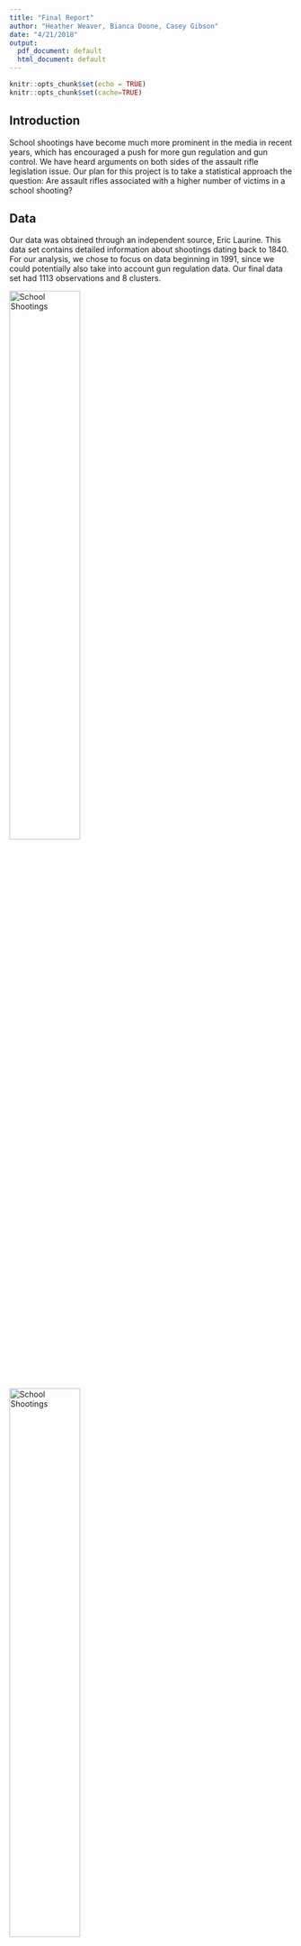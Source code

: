 ```yaml
---
title: "Final Report"
author: "Heather Weaver, Bianca Doone, Casey Gibson"
date: "4/21/2018"
output:
  pdf_document: default
  html_document: default
---
```


```r
knitr::opts_chunk$set(echo = TRUE)
knitr::opts_chunk$set(cache=TRUE)

```
## Introduction

School shootings have become much more prominent in the media in recent years, which has encouraged a push for more gun regulation and gun control. We have heard arguments on both sides of the assault rifle legislation issue. Our plan for this project is to take a statistical approach the question: Are assault rifles associated with a higher number of victims in a school shooting?

## Data
Our data was obtained through an independent source, Eric Laurine. This data set contains detailed information about shootings dating back to 1840. For our analysis, we chose to focus on data beginning in 1991, since we could potentially also take into account gun regulation data. Our final data set had 1113 observations and 8 clusters.

![School Shootings](/Users/gcgibson/BayesProject/shootingcountperyear.png){width=50%}
![School Shootings](/Users/gcgibson/BayesProject/Region_ID.png){width=50%}

```r
library(readr)
library(ggplot2)
library(rjags)
library(R2jags)
library(pander)

#setwd("/Users/gcgibson/BayesProject/")

shootingsafter <- read.csv("/Users/gcgibson/BayesProject/ShootingsAfter1991.csv")
moreshootings <- read.csv("/Users/gcgibson/BayesProject/Shootings2016.csv")


allshootings <- read.csv("/Users/gcgibson/BayesProject/AllShootings_clean_final.csv")

#gunRegulations <- read.csv("/Users/gcgibson/BayesProject/Gu")



v_i_a_s <- as.numeric(as.character(allshootings$Victim.s..Injured..at.school.))
v_i_a_s[is.na(v_i_a_s)] <- 0

v_i_d_s <- as.numeric(as.character(allshootings$Victim.s..Deceased..at.school.))
v_i_d_s[is.na(v_i_d_s)] <- 0

v_i_d_o <- as.numeric(allshootings$Victim.s..Deceased..off.campus.)
v_i_d_o[is.na(v_i_d_o)] <- 0

v_i_i_o <- as.numeric(allshootings$Victim.s..Injured..off.campus.)
v_i_i_o[is.na(v_i_i_o)] <- 0

ames.data <-  v_i_d_s +v_i_a_s


number_of_victims <-c()
s <- c()
for (i in 1:length(ames.data)){
  if (is.na(ames.data[i])){
    #print ("hello")
    number_of_victims <- c(number_of_victims,0)
  } else if (ames.data[i] == "None"){
    number_of_victims <- c(number_of_victims,0)
  } else{
    number_of_victims <- c(number_of_victims,ames.data[i])
  }
}

allshootings$number_of_victims <- number_of_victims

```
```r
#plot(1:length(number_of_victims),number_of_victims,ylab="Number #of Victims",xlab="Shooting ID ordered by time")
p <- ggplot(allshootings, aes(x=seq(1,1113),y = ames.data)) +  geom_point() + labs(title = "Number of Victims in each Shooting Incident from 1990-2016", y="Number of Victims", x="1990-2016") + scale_x_discrete(breaks = c(1,500,1100), labels=c("1990","2002","2016")) +theme(axis.text.x = element_text(angle = 90, hjust = 1))
print(p)

```

## Model Description
$$Pr(y_i = j ) = \begin{cases}
\pi_i   & j=0 \\
(1-\pi_i)g(y_i ) & j >0 
\end{cases}$$


$$g \sim Poisson(\lambda_i)$$

where 
$$\mbox{logit}(\pi_{i}) = \alpha_{0j[i]} + \alpha_{1j[i]}x_{1} +\alpha_{2j[i]}x_{2} + \alpha_{3j[i]}x_{3} + \alpha_{4}(r_i-\bar{r}) + \alpha_5(a_i - \bar{a})$$
$$\log (\lambda_{i}) = \beta_{0j[i]} + \beta_{1j[i]}x_{1} +\beta_{2j[i]}x_{2} + \beta_{3j[i]}x_{3} + \beta_{4}(r_i-\bar{r}) + \beta_5(a_i - \bar{a})$$



$$\begin{pmatrix}
\beta_{0j[i]} \\
\beta_{1j[i]} \\
\beta_{2j[i]} \\ 
\beta_{4j[i]}
\end{pmatrix} \sim N\begin{bmatrix} \begin{pmatrix}
\mu_{\beta} \\
\mu_{\beta} \\
\mu_{\beta}  \\
\mu_{\beta} 
\end{pmatrix} ,\Sigma
\end{bmatrix}
$$

$$\begin{pmatrix}
\alpha_{0j[i]} \\
\alpha_{1j[i]} \\
\alpha_{2j[i]} \\ 
\alpha_{4j[i]}
\end{pmatrix} \sim N\begin{bmatrix} \begin{pmatrix}
\mu_{\alpha} \\
\mu_{\alpha} \\
\mu_{\alpha}  \\
\mu_{\alpha} 
\end{pmatrix} ,\Gamma
\end{bmatrix}
$$

$$\Sigma \sim \mbox{invWishart}(R,100)$$
$$\Gamma \sim \mbox{invWishart}(R, 100)$$

$$\mu_{\beta} \sim N(0,100)$$
$$\mu_{\alpha} \sim N(0,100)$$

We use a hurdle hierarchical model, where $y_i$ is the number of victims in a shooting $i$. $\pi_i$ is the probability of no victims in a shooting $i$. $g$ is the Poisson density that is factored into this probability if there are victims. $\mbox{logit}(\pi_i)$ is the log odds that a shooting had at least one victim, and is modeled using a logistic regression with gun type, $x_i$, centered race, $r_i$, and centered age, $a_i$. $\log (\lambda_i)$ is the log-expected number of victims given that there was at least one victim, and is model using a poisson regression with the same variables mentioned previously. The $\alpha$'s and $\beta$'s are given a multivariate normal distribution. $\mu_{\alpha}$ and $\mu_{\beta}$ are given vague normal priors, and the variance-covariance matricies, $\Gamma$ and $\Sigma$, are given a vague inverse Wishart prior distribution. 

We chose to use a hurdle model because in order to see if weapon type has an effect on the number of casualties, we need to have at least one casualty at each incidence of shooting. The hurdle model allows us to account for the incidences when there were no casualties. We also centered the race and age variables to reduce correlation. We created $j=9$ regions (clusters) using the state information (including 1 for NA). We make the assumption that given gun type, race, and age that the number of victims in shooting $i$ is conditionally independent of the number of victims in shooting $j$ and we do not address the time ordered nature of the data. We leave this for further work. 


## Results 


```r
type_of_gun <- matrix(0,nrow=length(number_of_victims),ncol=4)
tmp <- allshootings$Weapon.s..Categories

for (i in 1:length(tmp)){
  if (tmp[i] == "Handgun"){
    type_of_gun[i,1] =  1
  } else if (tmp[i] == "Rifle"){
    type_of_gun[i,2] =  1
  }  else if (tmp[i] == "Shotgun"){
    type_of_gun[i,3] =  1
  }  else {
    type_of_gun[i,4] =  1
  }
}

race <- allshootings$Shooter.s..or.Attacker.s..Race
race_clean <- c()
for (i in 1:length(race)){
  if (race[i] == "African American"){
    race_clean <- c(race_clean,0)
  } else if (race[i] == "Caucasian"){
    race_clean <- c(race_clean,1)
  }  else if (race[i] == "Hispanic"){
    race_clean <- c(race_clean,2)
  }   else{
    race_clean <- c(race_clean,4)
  }
}
age <- allshootings$Shooter.s..or.Attacker.s..Age
age_clean <- c()
for (i in 1:length(age)){
  if ( 0 < as.numeric(age[i]) & as.numeric(age[i]) <10 ){
    age_clean <- c(age_clean,0)
  } else if (10 < as.numeric(age[i]) & as.numeric(age[i]) < 20){
    age_clean <- c(age_clean,1)
  }   else{
    age_clean <- c(age_clean,2)
  }
}

dat <- data.frame(x=type_of_gun,y=number_of_victims,race=race_clean -mean(race_clean),age=age_clean-mean(age_clean))

ones_ <- c()
for (y in dat$y){
  if (y == 0){
    ones_ <- c(ones_,0)
  }
  else{
    ones_<-c(ones_,1)
  }
}

y_fact <- c()
for (y in dat$y){
  
    y_fact <- c(y_fact,factorial(y))
 
}



allshootings$region[  allshootings$State == "ME"| 
                allshootings$State == "MA"| 
                allshootings$State == "NH"| 
                allshootings$State == "RI"| 
                allshootings$State == "VT" ] <- 5

allshootings$region[allshootings$State == "CT" | 
                allshootings$State == "NJ"| 
                allshootings$State == "NY"| 
                allshootings$State == "PA"|
                  allshootings$State == "WV"] <- 1

allshootings$region[allshootings$State == "IL" | 
                allshootings$State == "IN"| 
                allshootings$State == "MI"| 
                allshootings$State == "OH"| 
                allshootings$State == "WI"] <-6 
                  
allshootings$region[allshootings$State == "MN"| 
                allshootings$State == "MO"| 
                allshootings$State == "NE"| 
                allshootings$State == "ND"| 
                allshootings$State == "SD"|
                 allshootings$State == "KS"|
                  allshootings$State == "IA"] <- 2

allshootings$region[allshootings$State == "DE" | 
                allshootings$State == "GA"| 
                allshootings$State == "MD"| 
                allshootings$State == "NC"| 
                allshootings$State == "SC"| 
                allshootings$State == "VA"| 
                allshootings$State == "FL"| 
                allshootings$State == "Wash D.C" ] <- 7

allshootings$region[allshootings$State == "AL"| 
                allshootings$State == "KY"| 
                allshootings$State == "MS"| 
                allshootings$State == "TN"| 
                allshootings$State == "AR"| 
                allshootings$State == "LA"| 
                allshootings$State == "OK"| 
                allshootings$State == "TX"] <- 3

allshootings$region[allshootings$State == "AZ" | 
                allshootings$State == "CO"| 
                allshootings$State == "ID"| 
                allshootings$State == "MT"| 
                allshootings$State == "NV"| 
                allshootings$State == "NM"| 
                allshootings$State == "UT" |
                  allshootings$State == "WY"] <- 8 


allshootings$region[allshootings$State == "AK"| 
                allshootings$State == "CA"| 
                allshootings$State == "HI"| 
                allshootings$State == "OR"| 
                allshootings$State == "WA"] <- 4


gun_reg <- read.csv("/Users/gcgibson/BayesProject/Gun_Reg.csv")

region_1_gun_reg <- sum(gun_reg[gun_reg$State == "Connecticut",][1,3:ncol(gun_reg)])+ sum(gun_reg[gun_reg$State == "New Jersey",][1,3:ncol(gun_reg)])+ sum(gun_reg[gun_reg$State == "New York",][1,3:ncol(gun_reg)])+ sum(gun_reg[gun_reg$State == "Pennsylvania",][1,3:ncol(gun_reg)])+ sum(gun_reg[gun_reg$State == "West Virginia",][1,3:ncol(gun_reg)])




region_2_gun_reg <- sum(gun_reg[gun_reg$State == "Minnesota",][1,3:ncol(gun_reg)]) +sum(gun_reg[gun_reg$State == "Nebraska",][1,3:ncol(gun_reg)]) +sum(gun_reg[gun_reg$State == "Missouri",][1,3:ncol(gun_reg)]) +sum(gun_reg[gun_reg$State == "North Dakota",][1,3:ncol(gun_reg)]) +sum(gun_reg[gun_reg$State == "South Dakota",][1,3:ncol(gun_reg)]) +sum(gun_reg[gun_reg$State == "Kansas",][1,3:ncol(gun_reg)]) +sum(gun_reg[gun_reg$State == "Iowa",][1,3:ncol(gun_reg)])




region_3_gun_reg <- sum(gun_reg[gun_reg$State == "Alabama",][1,3:ncol(gun_reg)]) +sum(gun_reg[gun_reg$State == "Kentucky",][1,3:ncol(gun_reg)]) +sum(gun_reg[gun_reg$State == "Mississippi",][1,3:ncol(gun_reg)]) +sum(gun_reg[gun_reg$State == "Tennessee",][1,3:ncol(gun_reg)])+sum(gun_reg[gun_reg$State == "Arkansas",][1,3:ncol(gun_reg)])+sum(gun_reg[gun_reg$State == "Louisiana",][1,3:ncol(gun_reg)])+sum(gun_reg[gun_reg$State == "Oklahoma",][1,3:ncol(gun_reg)])+sum(gun_reg[gun_reg$State == "Texas",][1,3:ncol(gun_reg)])






 region_4_gun_reg <- sum(gun_reg[gun_reg$State == "Alaska",][1,3:ncol(gun_reg)]) + sum(gun_reg[gun_reg$State == "California",][1,3:ncol(gun_reg)])+ sum(gun_reg[gun_reg$State == "Hawaii",][1,3:ncol(gun_reg)])+ sum(gun_reg[gun_reg$State == "Oregon",][1,3:ncol(gun_reg)])+ sum(gun_reg[gun_reg$State == "Washington",][1,3:ncol(gun_reg)])




region_5_gun_reg <- sum(gun_reg[gun_reg$State == "Maine",][1,3:ncol(gun_reg)]) + sum(gun_reg[gun_reg$State == "Massachusetts",][1,3:ncol(gun_reg)]) + sum(gun_reg[gun_reg$State == "New Hampshire",][1,3:ncol(gun_reg)])+ sum(gun_reg[gun_reg$State == "Rhode Island",][1,3:ncol(gun_reg)])+ sum(gun_reg[gun_reg$State == "Vermont",][1,3:ncol(gun_reg)])



region_6_gun_reg <- sum(gun_reg[gun_reg$State == "Illonois",][1,3:ncol(gun_reg)]) + sum(gun_reg[gun_reg$State == "Michigan",][1,3:ncol(gun_reg)]) + sum(gun_reg[gun_reg$State == "Ohio",][1,3:ncol(gun_reg)]) + sum(gun_reg[gun_reg$State == "Wisconsin",][1,3:ncol(gun_reg)]) + sum(gun_reg[gun_reg$State == "Indiana",][1,3:ncol(gun_reg)]) 




region_7_gun_reg <-  sum(gun_reg[gun_reg$State == "Delaware",][1,3:ncol(gun_reg)]) +sum(gun_reg[gun_reg$State == "Florida",][1,3:ncol(gun_reg)]) +sum(gun_reg[gun_reg$State == "Georgia",][1,3:ncol(gun_reg)]) +sum(gun_reg[gun_reg$State == "Maryland",][1,3:ncol(gun_reg)]) +sum(gun_reg[gun_reg$State == "North Carolina",][1,3:ncol(gun_reg)])+sum(gun_reg[gun_reg$State == "South Carolina",][1,3:ncol(gun_reg)]) +sum(gun_reg[gun_reg$State == "Virginia",][1,3:ncol(gun_reg)]) +sum(gun_reg[gun_reg$State == "Wash D.C",][1,3:ncol(gun_reg)]) 



region_8_gun_reg <-  sum(gun_reg[gun_reg$State == "Arizona",][1,3:ncol(gun_reg)]) +sum(gun_reg[gun_reg$State == "Colorado",][1,3:ncol(gun_reg)]) +sum(gun_reg[gun_reg$State == "Idaho",][1,3:ncol(gun_reg)]) +sum(gun_reg[gun_reg$State == "Montana",][1,3:ncol(gun_reg)]) +sum(gun_reg[gun_reg$State == "New Mexico",][1,3:ncol(gun_reg)])+sum(gun_reg[gun_reg$State == "Utah",][1,3:ncol(gun_reg)]) +sum(gun_reg[gun_reg$State == "Nevada",][1,3:ncol(gun_reg)]) +sum(gun_reg[gun_reg$State == "Wyoming",][1,3:ncol(gun_reg)]) 


gun_reg_vec <- c(region_1_gun_reg,region_2_gun_reg,region_3_gun_reg,region_4_gun_reg,region_5_gun_reg,region_5_gun_reg,region_7_gun_reg,region_8_gun_reg,0)


model <- "model{

    # reference for C and zero trick http://www.medicine.mcgill.ca/epidemiology/Joseph/courses/common/Tricks.html
    C <- 10000 

    for(j in 1:ntrain){
      LikCountModel[j] <- pow(mu[j],y[getitrain.j[j]])/y_fact[getitrain.j[j]]*exp(-mu[j])
      
    # beta part
      eta[j] <- beta.j[1,region[j]] + beta.j[2,region[j]]*x2[getitrain.j[j]] + beta.j[3,region[j]]*x3[getitrain.j[j]]   +   beta.j[4,region[j]]*x4[getitrain.j[j]] + beta4*race[getitrain.j[j]] + beta5*age[getitrain.j[j]]
      
      mu[j] <- exp(eta[j])
      #alpha part
     zeta[j] <- alpha.j[1,region[j]] + alpha.j[2,region[j]]*x2[getitrain.j[j]] + alpha.j[3,region[j]]*x3[getitrain.j[j]]   +   alpha.j[4,region[j]]*x4[getitrain.j[j]] + alpha4*race[getitrain.j[j]] + alpha5*age[getitrain.j[j]]
      w[j] <- exp(zeta[j])/(1+exp(zeta[j]))
      
      #1/0 Tricks: ones is a column containing only ones, with the same size of y
      p[j] <- L[j] / C
      ones[j] ~ dbern(p[j])


      indicator[j] <- ifelse(y[j] > 0, 1, 0)

      #Full likelihood expression
      L[j] <- indicator[j]*LikCountModel[j] * (1-w[j]) + equals(y[j],0)*w[j]
      
    } 
  
    for (j in 1:4){
      mu_beta_vec[j] <- mu_beta 
    }

    for (j in 1:4){
      mu_alpha_vec[j] <- mu_alpha 
    }
    
    for (j in 1:J){
       beta.j[1:4,j] ~ dmnorm( mu_beta_vec, V)
     
    }
  
     for (j in 1:J){
       alpha.j[1:4,j] ~ dmnorm( mu_alpha_vec, W)
     }
  
    V ~ dwish(R, 4)
    W ~ dwish(R, 4)
    sigma ~ dunif(0,20)
    alpha4 ~ dnorm(mu.alpha,tau.alpha)
    alpha5 ~ dnorm(mu.alpha,tau.alpha)
    beta4 ~ dnorm(mu.beta,tau.beta) 
    beta5 ~ dnorm(mu.beta,tau.beta) 
    mu_beta ~ dnorm(0,.01)
    mu_alpha ~ dnorm(0,.01)
    
    r ~ dunif(0,50)
}"



dat$region <- allshootings$region

dat$region[is.na(dat$region)] <- 9
J <- length(unique(dat$region))
forJags <- list(
                x2=dat$x.2,
                x3=dat$x.3,
                x4 = dat$x.4,
                race = dat$race ,
                age = dat$age,
                y=dat$y,
                ones = ones_,# DV
                y_fact = y_fact,
                R = diag(c(1,1,1,1)),
                gun_reg_vec = gun_reg_vec,
                prec_vec = solve(diag(4)),
                region = dat$region,
                J = 9,
                mu.beta=0,  # priors centered on 0
                tau.beta=.1,
                mu.alpha=0,  # priors centered on 0
                tau.alpha=.1
                )  # diffuse priors


parnames <- c( "beta.j","mu","beta4","beta5","alpha.j","alpha4","alpha5","L")



### FULL RUN
train_index <- 1:1113#sample(1:1113,780)
test_index <- setdiff(1:1113,train_index)


forJags$getitrain.j <- train_index
forJags$getitest.j <- test_index
forJags$ntrain <- length(train_index)



mod <- jags(data = forJags, 
                    parameters.to.save=parnames, 
                    n.chains = 4, n.burnin = 1500, n.iter =1500 + 1000, n.thin = 10, model.file = textConnection(model))

mcmc.array <- mod$BUGSoutput$sims.array
```

```r
#library(shinystan)
#my_sso <- launch_shinystan(as.shinystan(mod$BUGSoutput$sims.array))

```


## Inference

```r
beta_results_lower_ci <- c()
beta_results_upper_ci <- c()
beta_results_mean <- c()
for (j in 1:8){
  beta_results_lower_ci <- c(beta_results_lower_ci,quantile(mod$BUGSoutput$sims.list$beta.j[,2,j],c(.025)))
  beta_results_upper_ci <- c(beta_results_upper_ci,quantile(mod$BUGSoutput$sims.list$beta.j[,2,j],c(.975)))
  
  beta_results_mean <- c(beta_results_mean,mean(mod$BUGSoutput$sims.list$beta.j[,2,j]))
}

beta_results_df <- data.frame(region=1:8,point_estimate = beta_results_mean,lower_quantile=beta_results_lower_ci,
                              upper_quantile =beta_results_upper_ci )

colnames(beta_results_df) <- c("Region","Mean", "2.5%","97.5%")
pander(beta_results_df)
```

We can see from the $95\%$ quantiles of the fitting that region $1,3,4,6$ have a positive effect of Rifle on umber of victims, and the remaining regions have no discernable effect. 


## Diagnostics



```r
### TRAIN/TEST RUN
train_index_test <- sample(1:1113,780)
test_index_test <- setdiff(1:1113,train_index_test)


forJags$getitrain.j <- train_index_test
forJags$getitest.j <- test_index_test
forJags$ntrain <- length(train_index_test)



mod_test <- jags(data = forJags, 
                    parameters.to.save=parnames, 
                    n.chains = 4, n.burnin = 1500, n.iter =1500 + 1000, n.thin = 10, model.file = textConnection(model))

mcmc.array_test <- mod_test$BUGSoutput$sims.array
```


```r
library(boot)

### Data needs to be a dataframe with 
### x2
### x3
### x4
### age
### race 



generate_yrep_from_mcmc <- function(mod,nsamples,data){
  ncols <- nsamples
  beta_star_j <- mod$BUGSoutput$sims.list$beta.j[,,1]
  
  beta_star_0 <- beta_star_j[,1]
  beta_star_1 <- beta_star_j[,2]
  beta_star_2 <- beta_star_j[,3]
  beta_star_3 <- beta_star_j[,4]
  
  beta_star_4 <- mod$BUGSoutput$sims.array[,,"beta4"]
  beta_star_5 <- mod$BUGSoutput$sims.array[,,"beta5"]
  
  alpha_star_j <- mod$BUGSoutput$sims.list$beta.j[,,1]
  
  alpha_star_0 <- beta_star_j[,1]
  alpha_star_1 <- beta_star_j[,2]
  alpha_star_2 <- beta_star_j[,3]
  alpha_star_3 <- beta_star_j[,4]
  
  alpha_star_4 <- mod$BUGSoutput$sims.array[,,"alpha4"]
  alpha_star_5 <- mod$BUGSoutput$sims.array[,,"alpha5"]
  
  
  log_lambda <- matrix(NA,nrow = nrow(data),ncol=ncols)
  
  
  count <- 1
  for (i in 1:nrow(data)){
    tmp <- c()
    for (mc_sample in 1:ncols){
      tmp <- c(tmp,exp(beta_star_0[mc_sample] + beta_star_1[mc_sample]*data$x.2[i] + beta_star_2[mc_sample]*data$x.3[i] +beta_star_3[mc_sample]*data$x.4[i] + beta_star_4[mc_sample]*data$race[i] + beta_star_5[mc_sample]*data$age[i] ))
    }
    log_lambda[count,] <- tmp
    count <- count +1
  }
  
  
  logit_pi <- matrix(NA,nrow = length(train_index),ncol=ncols)
  
  count <- 1
  for (i in 1:nrow(data)){
    tmp <- c()
    for (mc_sample in 1:ncols){
      tmp <- c(tmp,inv.logit(alpha_star_0[mc_sample] + alpha_star_1[mc_sample]*data$x.2[i] + alpha_star_2[mc_sample]*data$x.3[i] +alpha_star_3[mc_sample]*data$x.4[i] + alpha_star_4[mc_sample]*data$race[i] + alpha_star_5[mc_sample]*data$age[i] ))
    }
    logit_pi[count,] <- tmp
    count <- count +1
  }
  
  
  yrep <- matrix(NA,nrow= nrow(data),ncol=ncols)
  
  for (i in 1:nrow(data)){
    for (j in 1:ncols){
      zero_part <- rbinom(1,1,logit_pi[i,j])
      yrep[i,j] <- zero_part*rpois(1,log_lambda[i,j])
    }
  }
  return (yrep)
}


#in sample
yrep <- generate_yrep_from_mcmc(mod,400,dat[train_index,])
yrep_mean <- rowMeans(yrep)
plot(yrep_mean - dat$y[train_index],ylab=expression(hat(y) - y),main="In Sample Residuals on Training Set",xlab="Observation Index")

#out of  sample
yrep_test <- generate_yrep_from_mcmc(mod_test,400,dat[test_index_test,])
yrep_mean_test <- rowMeans(yrep_test)
yrep_lower_ci_test <- c()
yrep_upper_ci_test <- c()

for (i in 1:length(yrep_mean_test)){
  yrep_lower_ci_test <- c(yrep_lower_ci_test, quantile(yrep_test[i,],c(.025)))
  yrep_upper_ci_test <- c(yrep_upper_ci_test, quantile(yrep_test[i,],c(.975)))
}





plot(yrep_mean_test,lty=1,col="blue",ylim=c(0,10),main="Out of Sample Predictions on Test Set",ylab=expression(hat(y) | y_train),xlab="Observation Index")

points(dat$y[test_index_test])
legend("topleft", legend=c("yhat", "ytrue"),
       col=c("blue", "black"), lty=1:2, cex=0.4)

polygon(c(1:length(yrep_lower_ci_test),rev(1:length(yrep_lower_ci_test))),c(yrep_lower_ci_test,rev(yrep_upper_ci_test)), border = FALSE,col=rgb(.211,.211,.211,0.5))

```
![School Shootings](/Users/gcgibson/BayesProject/traceplot.png){width=50%}

We can now examine the coverage probability. We do this by asking if the true observation falls within the 95% credible interval given by the monte carlo samples.


### Coverage Probability

```r
correct <- 0
for (i in 1:nrow(yrep)){
  true_y <- dat$y[train_index[i]]
  if (true_y >= quantile(yrep[i,],.025) && true_y <= quantile(yrep[i,],.975)){
    correct <- correct + 1
  }
  
}

print ("Empirical coverage probability")
```

In order to evaluate the coverage probability of the out of sample test, we compute the following quantity 

$$\frac{1}{n_{test}}\sum_{i=1}^{n_{test}}I( a < y_i < b) \approx .97$$

a = empirical 2.5% quantile
b= empirical 97.5% quantile


This tells us that our prediction intervals are too wide.


### ELPD AND PIT-LOO
```r
library(loo)
library(bayesplot)
par(oma=c(0,0,2,0))
loglike1.model2<- mod$BUGSoutput$sims.list$L
loo2 <- loo::loo(log(loglike1.model2))
plot(loo2$pointwise[, "elpd_loo"]  ~ dat$x.1[train_index], pch = 19,xlab="Rifle Indicator",      ylab = "ELPD model 1",ylim=c(-10,2),main="ELPD vs. Rifle")
 abline(h=0)

plot(loo2,main="Hello")

psis2 <- psislw(-log(loglike1.model2))
lw2 <- psis2$lw_smooth
ppc_loo_pit_overlay(
  y = dat$y[train_index],
  yrep = t(yrep),
  lw = lw2
)
```





```r
library(pander)
totals <- read.csv("/Users/gcgibson/Downloads/gun_regulation_totals.csv")
weapon <- as.vector(allshootings$Weapon.s..Categories)
handgun<- as.data.frame(allshootings$State)
r <- matrix(nrow=1113, ncol=2)
state.j <- as.vector(allshootings$State)
for (i in 1:length(state.j)){
  r[i,1] <- state.j[i]
  for (j in 1:length(totals$State)){
    if (totals$State[j]==r[i]){
        if (totals$State[j]==r[i])
      r[i,2] <- totals$lawtotal[j]
    }
  }
}
gun_regualtions_vec <- as.numeric(r[,2])
weapon_data1 <- matrix(NA, nrow=1113, ncol=3)
weapon <- as.vector(allshootings$Weapon.s..Categories)
for (i in 1:length(allshootings$Weapon.s..Categories)){
  if (allshootings$Weapon.s..Categories[i]=="Handgun"){
    weapon_data1[i,1] <- 1
    weapon_data1[i,2] <- 0
    weapon_data1[i,3] <- gun_regualtions_vec[i]
  }
  if (allshootings$Weapon.s..Categories[i]=="Rifle"){
    weapon_data1[i,1] <- 0
    weapon_data1[i,2] <- 1
    weapon_data1[i,3] <- gun_regualtions_vec[i]
  }
}
weapon_data1 <- weapon_data1[complete.cases(weapon_data1), ]
weapon_data2 <- matrix(NA, nrow=1113, ncol=3)
weapon <- as.vector(allshootings$Weapon.s..Categories)
for (i in 1:length(allshootings$Weapon.s..Categories)){
  if (allshootings$Weapon.s..Categories[i]=="Handgun"){
    weapon_data2[i,1] <- 1
    weapon_data2[i,2] <- 0
    weapon_data2[i,3] <- gun_regualtions_vec[i]
  }
  if (allshootings$Weapon.s..Categories[i]=="Shotgun"){
    weapon_data2[i,1] <- 0
    weapon_data2[i,2] <- 1
    weapon_data2[i,3] <- gun_regualtions_vec[i]
  }
}
weapon_data2 <- weapon_data2[complete.cases(weapon_data2), ]
```

We can see from the traceplot and kernel density estimate of $\beta_{1,1}$ that the model seems to have identified a unimodal distribution for the effect of Rifle on number of victims. However, the Pareto-k values seem to have quite a significant number (20%) above the desired threshold. This indicates that we have multiple high leverage points. This result aligns with our initial graph of the data, where the vast majority of shootings result in either $0$ or $1$ victims, meaning any incident with a large number of victims wil have a high Pareto-k value. The residuals tell the same story, mostly concentrated around 0, but with large peaks where the expected value was much smaller than the truth. 

## Effect of Gun Regulation
To specifically see if gun regulations impacts the weapon type used in a school shooting we will examine two logistic models. More specifically, we want to know gun regulations have an effect on a rifle or shotgun being used instead of a handgun in school shooting. Therefore, in both models the reference category is handgun. For the first model we have that ($y_i$) is rifle. 
$$ y_i \sim Bern(p_i)$$
$$logit(p_i) = \beta_0 + \beta_1 (g_i - \bar{g})$$
where $\beta_0$ is the intercept and $\beta1$ is the change in log odds for a handgun being used to a rifle being used for each unit of increase in gun regulations. We set vague priors of $\beta_0 \sim N(0,10^2)$ and $\beta_1 \sim N(0,10^2).$


```r
model <- "
model  {
  for (i in 1:n){
    shotgun[i] ~ dbern(p[i])
    logit(p[i]) <- beta0 + beta1*(gun_regualtions_vec[i] - mean_gr1) 
    loglike.i[i] <- logdensity.bern(shotgun[i], p[i])
  }
  beta0 ~ dnorm(0,0.001)
  beta1 ~ dnorm(0,0.001)
} # end model
"
jag.data <- list(shotgun = weapon_data1[,2], n=length(weapon_data1[,2]), gun_regualtions_vec=as.numeric(weapon_data1[,3]), mean_gr1 = mean(as.numeric(weapon_data1[,3])))
parname <- c("beta0", "beta1", "loglike.i")
mod_rifle1 <- jags(data = jag.data, parameters.to.save=parname, n.chains = 3, n.burnin = 1000, n.iter = 2500+1000, model.file = textConnection(model))
```
We also fit the same model with regional intercepts and slopes. 
$$ y_i \sim Bern(p_i)$$
$$logit(p_i) = \alpha_r + \beta_r (g_i - \bar{g})$$
Where $r$ ie the region, $\alpha_r$ is the intercept for region $r$ and $\beta_r$ is the change in log odds for each unit of increase in gun regulations for region $r$. We set vague priors of $\alpha_r \sim N(0,10^2)$ and $\beta_r \sim N(0,10^2)$, with $r=1,...,8.$

```r
model <- "
model  {
  for (i in 1:n){
    rifle[i] ~ dbern(p[i])
    logit(p[i]) <- alphabeta[region[i],1] + alphabeta[region[i],2]*(gun_regualtions_vec[i] - mean_gr1)
    loglike.i[i] <- logdensity.bern(rifle[i], p[i])
  }
      
  for (j in 1:J){
     alphabeta[j,1:2] ~ dmnorm(mu_vec,InvSigma)
  }
   Sigma[1,1] <- pow(sigma.alpha,2)
                    Sigma[2,2] <- pow(sigma.beta,2)
      Sigma[1,2] <- rho.alphabeta*sigma.beta*sigma.alpha
      Sigma[2,1] <- Sigma[1,2]
      InvSigma[1:2, 1:2] <- inverse(Sigma[, ])
      
      # priors for cov matrix
      rho.alphabeta ~ dunif(-1,1)
      sigma.alpha ~ dunif(0,50)
      sigma.beta ~ dunif(0,20)
      
      mu_vec[1] <- mu.alpha
      mu_vec[2] <- mu.beta
      mu.alpha ~ dnorm(0,mu.alpha.prec)
      mu.beta ~dnorm(0,mu.beta.prec)
      
      mu.alpha.prec <- pow(mu.alpha.var,-2)
      mu.alpha.var <- 100
      
      mu.beta.prec <- pow(mu.beta.var,-2)
      mu.beta.var <- 100
} # end model
"
jag.data <- list(rifle = weapon_data1[,2], n=length(weapon_data1[,2]), gun_regualtions_vec=as.numeric(weapon_data1[,3]), mean_gr1 = mean(as.numeric(weapon_data1[,3])),region=dat$region,J=J)
parname <- c("alphabeta", "loglike.i")
mod_rifle <- jags(data = jag.data, parameters.to.save=parname, n.chains = 3, n.burnin = 1000, n.iter = 4000+1000, model.file = textConnection(model))
```
 
```r
require(devtools)
require(jagstools)
jags.output <- jagsresults(x=mod_rifle1, params=c("beta1"))
jags.rhat_ss <- jags.output[c("beta1"), c('mean', '2.5%', '97.5%', 'Rhat', 'n.eff')]
pander(jags.rhat_ss, caption = "Beta for Rifle vs Handgun withour region")
```

```r
require(devtools)
require(jagstools)
jags.output <- jagsresults(x=mod_rifle, params=c("alphabeta[1,2]","alphabeta[2,2]", "alphabeta[3,2]", "alphabeta[4,2]", "alphabeta[5,2]", "alphabeta[6,2]", "alphabeta[7,2]", "alphabeta[8,2]"))
jags.rhat_ss <- jags.output[c("alphabeta[1,2]","alphabeta[2,2]", "alphabeta[3,2]", "alphabeta[4,2]", "alphabeta[5,2]", "alphabeta[6,2]", "alphabeta[7,2]", "alphabeta[8,2]"), c('mean', '2.5%', '97.5%', 'Rhat', 'n.eff')]
pander(jags.rhat_ss, caption = "Beta for Rifle vs Handgun with region")
```
We can see that for both models, $\beta_1$ is not significant since the 95% credible interval contains zero.

```r
require(loo)
loglike1 <- mod_rifle1$BUGSoutput$sims.list$loglike.i # samples x data points matrix with samples of logdensity from model with no gun regulations

loo1 <- loo(loglike1)

loglike2 <- mod_rifle$BUGSoutput$sims.list$loglike.i # samples x data points matrix with samples of logdensity from model with gun regulations

loo2 <- loo(loglike2)

compare(loo1, loo2) # compares the ELPDs for models with and without gun regulations 
```
In order to see which logistic model fit the best, we plotted the ELPDs against each other. The black diagonal line is where the models would have equal ELPD. Hence, when the points fall below this line, model 1 preforms better than model 2. However, when the points fall above this line, model 2 preforms better than model 1. We can see that more points fall below the line than above. This shows us that the model which does not include region preforms the best. 

```r
plot(loo2$pointwise[, "elpd_loo"] ~ loo1$pointwise[, "elpd_loo"], pch = 19, col = 5,
     ylab = "ELPD model with region", xlab = "ELPD model without region", main="Checking the pointwise differences in ELPDs for Rifle Model")
abline(0,1)
```

For the other logistic model we have that ($y_i$) is shotgun. 
$$ y_i \sim Bern(p_i)$$
$$logit(p_i) = \beta_0 + \beta_1 (g_i - \bar{g})$$
where $\beta_0$ is the intercept and $\beta1$ is the change in log odds for each unit of increase in gun regulations. We set vague priors of $\beta_0 \sim N(0,10^2)$ and $\beta_1 \sim N(0,10^2).$


The model that includes region is given as follows. 
$$ y_i \sim Bern(p_i)$$
$$logit(p_i) = \alpha_r + \beta_r (g_i - \bar{g})$$
Where $r$ is the region, $\alpha_r$ is the intercept for region $r$ and $\beta_r$ is the change in log odds for each unit of increase in gun regulations for region $r$. We set vague priors of $\alpha_r \sim N(0,10^2)$ and $\beta_r \sim N(0,10^2)$, with $r=1,...,8.$

When comparing gunshot use to handgun use, the betas for each model are not significant. In the comparing the ELPDs among the model with region and without region, we also find that the model which does not include region preforms the best. 

```r
model <- "
model  {
  for (i in 1:n){
    shotgun[i] ~ dbern(p[i])
    logit(p[i]) <- beta0 + beta1*(gun_regualtions_vec[i] - mean_gr2) 
    loglike.i[i] <- logdensity.bern(shotgun[i], p[i])
  }
  beta0 ~ dnorm(0,0.001)
  beta1 ~ dnorm(0,0.001)
} # end model
"
jag.data <- list(shotgun = weapon_data2[,2], n=length(weapon_data2[,2]), gun_regualtions_vec=as.numeric(weapon_data2[,3]), mean_gr2 = mean(as.numeric(weapon_data2[,3])))
parname <- c("beta0", "beta1", "loglike.i")
mod_shotgun1 <- jags(data = jag.data, parameters.to.save=parname, n.chains = 3, n.burnin = 1000, n.iter = 2500+1000, model.file = textConnection(model))
```



```r
require(devtools)
require(jagstools)

jags.output <- jagsresults(x=mod_shotgun1, params=c("beta1"))
jags.rhat_ss <- jags.output[c("beta1"), c('mean', '2.5%', '97.5%', 'Rhat', 'n.eff')]
pander(jags.rhat_ss, caption = "Beta for Shotgun vs Handgun")
```


```r
model <- "
model  {
  for (i in 1:n){
    shotgun[i] ~ dbern(p[i])
    logit(p[i]) <- alphabeta[region[i],1] + alphabeta[region[i],2]*(gun_regualtions_vec[i] - mean_gr2)
    loglike.i[i] <- logdensity.bern(shotgun[i], p[i])
  }
      
  for (j in 1:J){
     alphabeta[j,1:2] ~ dmnorm(mu_vec,InvSigma)
  }
   Sigma[1,1] <- pow(sigma.alpha,2)
                    Sigma[2,2] <- pow(sigma.beta,2)
      Sigma[1,2] <- rho.alphabeta*sigma.beta*sigma.alpha
      Sigma[2,1] <- Sigma[1,2]
      InvSigma[1:2, 1:2] <- inverse(Sigma[, ])
      
      # priors for cov matrix
      rho.alphabeta ~ dunif(-1,1)
      sigma.alpha ~ dunif(0,50)
      sigma.beta ~ dunif(0,20)
      
      mu_vec[1] <- mu.alpha
      mu_vec[2] <- mu.beta
      mu.alpha ~ dnorm(0,mu.alpha.prec)
      mu.beta ~dnorm(0,mu.beta.prec)
      
      mu.alpha.prec <- pow(mu.alpha.var,-2)
      mu.alpha.var <- 100
      
      mu.beta.prec <- pow(mu.beta.var,-2)
      mu.beta.var <- 100
} # end model
"
jag.data <- list(shotgun = weapon_data2[,2], n=length(weapon_data2[,2]), gun_regualtions_vec=as.numeric(weapon_data2[,3]), mean_gr2 = mean(as.numeric(weapon_data2[,3])),region=dat$region,J=J)
parname <- c("alphabeta", "loglike.i")
mod_shotgun <- jags(data = jag.data, parameters.to.save=parname, n.chains = 3, n.burnin = 1000, n.iter = 4000+1000, model.file = textConnection(model))
```

```r
jags.output <- jagsresults(x=mod_shotgun, params=c("alphabeta[1,2]","alphabeta[2,2]", "alphabeta[3,2]", "alphabeta[4,2]", "alphabeta[5,2]", "alphabeta[6,2]", "alphabeta[7,2]", "alphabeta[8,2]"))
jags.rhat_ss <- jags.output[c("alphabeta[1,2]","alphabeta[2,2]", "alphabeta[3,2]", "alphabeta[4,2]", "alphabeta[5,2]", "alphabeta[6,2]", "alphabeta[7,2]", "alphabeta[8,2]"), c('mean', '2.5%', '97.5%', 'Rhat', 'n.eff')]
pander(jags.rhat_ss, caption = "Beta for Shotgun vs Handgun with region")
```

```r
require(loo)
loglike1 <- mod_shotgun1$BUGSoutput$sims.list$loglike.i # samples x data points matrix with samples of logdensity from model with no gun regulations

loo1 <- loo(loglike1)

loglike2 <- mod_shotgun$BUGSoutput$sims.list$loglike.i # samples x data points matrix with samples of logdensity from model with gun regulations

loo2 <- loo(loglike2)

compare(loo1, loo2) # compares the ELPDs for models with and without gun regulations 
```

```r
plot(loo2$pointwise[, "elpd_loo"] ~ loo1$pointwise[, "elpd_loo"], pch = 19, col = 5,
     ylab = "ELPD model with region", xlab = "ELPD model without region", main="Checking the pointwise differences in ELPDs for Shotgun Model")
abline(0,1)
```

## Discussion

## References